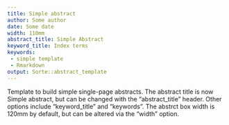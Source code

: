 ```yaml
---
title: Simple abstract
author: Some author
date: Some date
width: 110mm
abstract_title: Simple Abstract
keyword_title: Index terms
keywords:
 - simple template
 - Rmarkdown
output: Sorte::abstract_template
---
```


Template to build simple single-page abstracts. The abstract title is now
Simple abstract, but can be changed with the "abstract_title" header. Other
options include "keyword_title" and "keywords". The abstrct box width is 120mm
by default, but can be altered via the "width" option.
